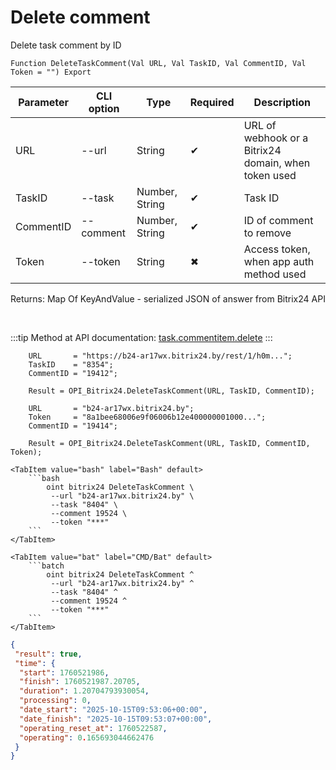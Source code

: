 ﻿---
sidebar_position: 5
description: Delete comment and other functions to work with Bitrix24 in the Open Integration Package, a free open-source integration library for 1C:Enterprise 8, OneScript and CLI
keywords: [1C, 1С, 1С:Enterprise, 1С:Enterprise 8.3, API, Integration, Services, Exchange, OneScript, CLI, Bitrix24]
---


# Delete comment
 Delete task comment by ID



`Function DeleteTaskComment(Val URL, Val TaskID, Val CommentID, Val Token = "") Export`

  | Parameter | CLI option | Type | Required | Description |
  |-|-|-|-|-|
  | URL | --url | String | &#x2714; | URL of webhook or a Bitrix24 domain, when token used |
  | TaskID | --task | Number, String | &#x2714; | Task ID |
  | CommentID | --comment | Number, String | &#x2714; | ID of comment to remove |
  | Token | --token | String | &#x2716; | Access token, when app auth method used |

  
  Returns:  Map Of KeyAndValue - serialized JSON of answer from Bitrix24 API

<br/>

:::tip
Method at API documentation: [task.commentitem.delete](https://dev.1c-bitrix.ru/rest_help/tasks/task/commentitem/delete.php)
:::
<br/>


```bsl title="1C:Enterprise/OneScript code example"
    URL       = "https://b24-ar17wx.bitrix24.by/rest/1/h0m...";
    TaskID    = "8354";
    CommentID = "19412";

    Result = OPI_Bitrix24.DeleteTaskComment(URL, TaskID, CommentID);

    URL       = "b24-ar17wx.bitrix24.by";
    Token     = "8a1bee68006e9f06006b12e400000001000...";
    CommentID = "19414";

    Result = OPI_Bitrix24.DeleteTaskComment(URL, TaskID, CommentID, Token);
```
 

 <Tabs>
  
    <TabItem value="bash" label="Bash" default>
        ```bash
            oint bitrix24 DeleteTaskComment \
             --url "b24-ar17wx.bitrix24.by" \
             --task "8404" \
             --comment 19524 \
             --token "***"
        ```
    </TabItem>
  
    <TabItem value="bat" label="CMD/Bat" default>
        ```batch
            oint bitrix24 DeleteTaskComment ^
             --url "b24-ar17wx.bitrix24.by" ^
             --task "8404" ^
             --comment 19524 ^
             --token "***"
        ```
    </TabItem>
</Tabs>


```json title="Result"
{
 "result": true,
 "time": {
  "start": 1760521986,
  "finish": 1760521987.20705,
  "duration": 1.20704793930054,
  "processing": 0,
  "date_start": "2025-10-15T09:53:06+00:00",
  "date_finish": "2025-10-15T09:53:07+00:00",
  "operating_reset_at": 1760522587,
  "operating": 0.165693044662476
 }
}
```
